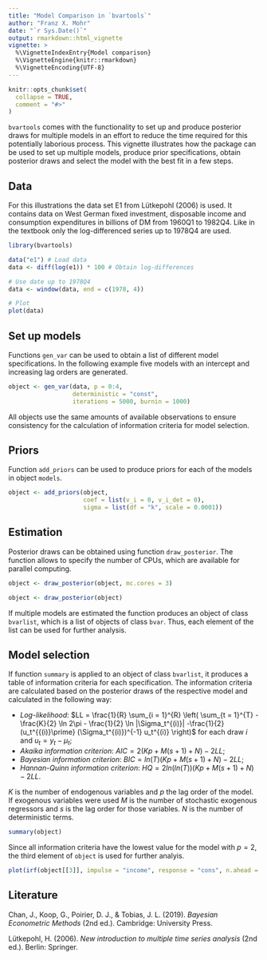 ```yaml
---
title: "Model Comparison in `bvartools`"
author: "Franz X. Mohr"
date: "`r Sys.Date()`"
output: rmarkdown::html_vignette
vignette: >
  %\VignetteIndexEntry{Model comparison}
  %\VignetteEngine{knitr::rmarkdown}
  %\VignetteEncoding{UTF-8}
---
```


```r
knitr::opts_chunk$set(
  collapse = TRUE,
  comment = "#>"
)
```

`bvartools` comes with the functionality to set up and produce posterior draws for multiple models in an effort to reduce the time required for this potentially laborious process. This vignette illustrates how the package can be used to set up multiple models, produce prior specifications, obtain posterior draws and select the model with the best fit in a few steps.

## Data

For this illustrations the data set E1 from Lütkepohl (2006) is used. It contains data on West German fixed investment, disposable income and consumption expenditures in billions of DM from 1960Q1 to 1982Q4. Like in the textbook only the log-differenced series up to 1978Q4 are used.


```r
library(bvartools)

data("e1") # Load data
data <- diff(log(e1)) * 100 # Obtain log-differences

# Use date up to 1978Q4
data <- window(data, end = c(1978, 4))

# Plot
plot(data)
```

## Set up models

Functions `gen_var` can be used to obtain a list of different model specifications. In the following example five models with an intercept and increasing lag orders are generated.

```r
object <- gen_var(data, p = 0:4,
                  deterministic = "const",
                  iterations = 5000, burnin = 1000)
```

All objects use the same amounts of available observations to ensure consistency for the calculation of information criteria for model selection.

## Priors

Function `add_priors` can be used to produce priors for each of the models in object `models`.

```r
object <- add_priors(object,
                     coef = list(v_i = 0, v_i_det = 0),
                     sigma = list(df = "k", scale = 0.0001))
```

## Estimation

Posterior draws can be obtained using function `draw_posterior`. The function allows to specify the number of CPUs, which are available for parallel computing.

```r
object <- draw_posterior(object, mc.cores = 3)
```
```r
object <- draw_posterior(object)
```

If multiple models are estimated the function produces an object of class `bvarlist`, which is a list of objects of class `bvar`. Thus, each element of the list can be used for further analysis.

## Model selection

If function `summary` is applied to an object of class `bvarlist`, it produces a table of information criteria for each specification. The information criteria are calculated based on the posterior draws of the respective model and calculated in the following way:

* *Log-likelihood*: $LL = \frac{1}{R} \sum_{i = 1}^{R} \left( \sum_{t = 1}^{T} -\frac{K}{2} \ln 2\pi - \frac{1}{2} \ln |\Sigma_t^{(i)}| -\frac{1}{2} (u_t^{{(i)}\prime} (\Sigma_t^{(i)})^{-1} u_t^{(i)} \right)$ for each draw $i$ and $u_t = y_t - \mu_t$;
* *Akaika information criterion*: $AIC = 2 (Kp + M (s + 1) + N) - 2 LL$;
* *Bayesian information criterion*: $BIC =  ln(T) (Kp + M (s + 1) + N) - 2 LL$;
* *Hannan-Quinn information criterion*: $HQ = 2 ln(ln(T)) (Kp + M (s + 1) + N) - 2 LL$.

$K$ is the number of endogenous variables and $p$ the lag order of the model. If exogenous variables were used $M$ is the number of stochastic exogenous regressors and $s$ is the lag order for those variables. $N$ is the number of deterministic terms.

```r
summary(object)
```

Since all information criteria have the lowest value for the model with $p = 2$, the third element of `object` is used for further analyis.

```r
plot(irf(object[[3]], impulse = "income", response = "cons", n.ahead = 10))
```

## Literature

Chan, J., Koop, G., Poirier, D. J., & Tobias, J. L. (2019). *Bayesian Econometric Methods* (2nd ed.). Cambridge: University Press.

Lütkepohl, H. (2006). *New introduction to multiple time series analysis* (2nd ed.). Berlin: Springer.

